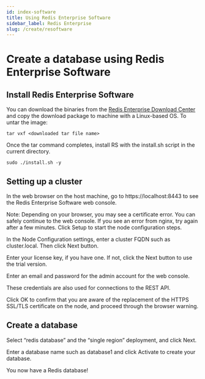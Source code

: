 ```yaml
---
id: index-software
title: Using Redis Enterprise Software
sidebar_label: Redis Enterprise
slug: /create/resoftware
---
```



# Create a database using Redis Enterprise Software


## Install Redis Enterprise Software 

You can download the binaries from the [Redis Enterprise Download Center](https://www.redislabs.com/redis-enterprise-software/download-center/software/) and copy the download package to machine with a Linux-based OS. To untar the image:

```
tar vxf <downloaded tar file name>
```

Once the tar command completes, install RS with the install.sh script in the current directory.

```
sudo ./install.sh -y
```

## Setting up a cluster 

In the web browser on the host machine, go to https://localhost:8443 to see the Redis Enterprise Software web console.

Note: Depending on your browser, you may see a certificate error. You can safely continue to the web console.
If you see an error from nginx, try again after a few minutes.
Click Setup to start the node configuration steps.


In the Node Configuration settings, enter a cluster FQDN such as cluster.local. Then click Next button.

Enter your license key, if you have one. If not, click the Next button to use the trial version.

Enter an email and password for the admin account for the web console.

These credentials are also used for connections to the REST API.

Click OK to confirm that you are aware of the replacement of the HTTPS SSL/TLS certificate on the node, and proceed through the browser warning.

## Create a database 

Select “redis database” and the “single region” deployment, and click Next.

Enter a database name such as database1 and click Activate to create your database.

You now have a Redis database!
 





